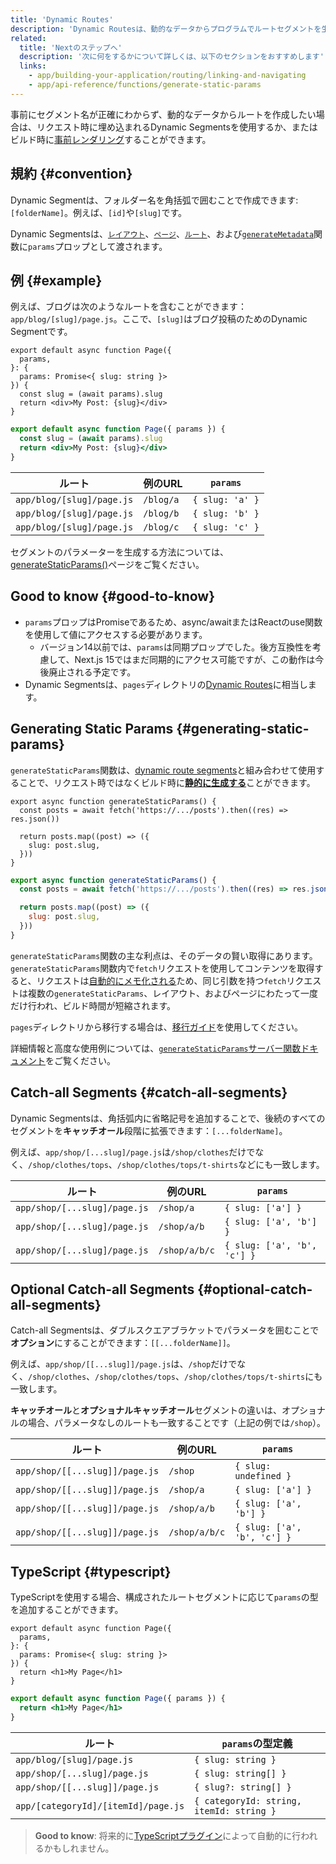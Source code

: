 ```yaml
---
title: 'Dynamic Routes'
description: 'Dynamic Routesは、動的なデータからプログラムでルートセグメントを生成するために使用できます。'
related:
  title: 'Nextのステップへ'
  description: '次に何をするかについて詳しくは、以下のセクションをおすすめします'
  links:
    - app/building-your-application/routing/linking-and-navigating
    - app/api-reference/functions/generate-static-params
---
```


事前にセグメント名が正確にわからず、動的なデータからルートを作成したい場合は、リクエスト時に埋め込まれるDynamic Segmentsを使用するか、またはビルド時に[事前レンダリング](#generating-static-params)することができます。

## 規約 {#convention}

Dynamic Segmentは、フォルダー名を角括弧で囲むことで作成できます: `[folderName]`。例えば、`[id]`や`[slug]`です。

Dynamic Segmentsは、[`レイアウト`](/docs/app/api-reference/file-conventions/layout)、[`ページ`](/docs/app/api-reference/file-conventions/page)、[`ルート`](/docs/app/building-your-application/routing/route-handlers)、および[`generateMetadata`](/docs/app/api-reference/functions/generate-metadata#generatemetadata-function)関数に`params`プロップとして渡されます。

## 例 {#example}

例えば、ブログは次のようなルートを含むことができます：`app/blog/[slug]/page.js`。ここで、`[slug]`はブログ投稿のためのDynamic Segmentです。

<Tabs>
<TabItem value="tsx" label="TypeScript">

```tsx title="app/blog/[slug]/page.tsx" switcher
export default async function Page({
  params,
}: {
  params: Promise<{ slug: string }>
}) {
  const slug = (await params).slug
  return <div>My Post: {slug}</div>
}
```

</TabItem>
<TabItem value="jsx" label="JavaScript">

```jsx title="app/blog/[slug]/page.js" switcher
export default async function Page({ params }) {
  const slug = (await params).slug
  return <div>My Post: {slug}</div>
}
```

</TabItem>
</Tabs>

| ルート                    | 例のURL   | `params`        |
| ------------------------- | --------- | --------------- |
| `app/blog/[slug]/page.js` | `/blog/a` | `{ slug: 'a' }` |
| `app/blog/[slug]/page.js` | `/blog/b` | `{ slug: 'b' }` |
| `app/blog/[slug]/page.js` | `/blog/c` | `{ slug: 'c' }` |

セグメントのパラメーターを生成する方法については、[generateStaticParams()](#generating-static-params)ページをご覧ください。

## Good to know {#good-to-know}

- `params`プロップはPromiseであるため、async/awaitまたはReactのuse関数を使用して値にアクセスする必要があります。
  - バージョン14以前では、`params`は同期プロップでした。後方互換性を考慮して、Next.js 15ではまだ同期的にアクセス可能ですが、この動作は今後廃止される予定です。
- Dynamic Segmentsは、`pages`ディレクトリの[Dynamic Routes](https://nextjs.org/docs/canary/pages/building-your-application/routing/dynamic-routes)に相当します。

## Generating Static Params {#generating-static-params}

`generateStaticParams`関数は、[dynamic route segments](/docs/app/building-your-application/routing/dynamic-routes)と組み合わせて使用することで、リクエスト時ではなくビルド時に[**静的に生成する**](/docs/app/building-your-application/rendering/server-components#static-rendering-default)ことができます。

<Tabs>
<TabItem value="tsx" label="TypeScript">

```tsx title="app/blog/[slug]/page.tsx" switcher
export async function generateStaticParams() {
  const posts = await fetch('https://.../posts').then((res) => res.json())

  return posts.map((post) => ({
    slug: post.slug,
  }))
}
```

</TabItem>
<TabItem value="jsx" label="JavaScript">

```jsx title="app/blog/[slug]/page.js" switcher
export async function generateStaticParams() {
  const posts = await fetch('https://.../posts').then((res) => res.json())

  return posts.map((post) => ({
    slug: post.slug,
  }))
}
```

</TabItem>
</Tabs>

`generateStaticParams`関数の主な利点は、そのデータの賢い取得にあります。`generateStaticParams`関数内で`fetch`リクエストを使用してコンテンツを取得すると、リクエストは[自動的にメモ化される](/docs/app/building-your-application/caching#request-memoization)ため、同じ引数を持つ`fetch`リクエストは複数の`generateStaticParams`、レイアウト、およびページにわたって一度だけ行われ、ビルド時間が短縮されます。

`pages`ディレクトリから移行する場合は、[移行ガイド](/docs/app/building-your-application/upgrading/app-router-migration#dynamic-paths-getstaticpaths)を使用してください。

詳細情報と高度な使用例については、[`generateStaticParams`サーバー関数ドキュメント](/docs/app/api-reference/functions/generate-static-params)をご覧ください。

## Catch-all Segments {#catch-all-segments}

Dynamic Segmentsは、角括弧内に省略記号を追加することで、後続のすべてのセグメントを**キャッチオール**段階に拡張できます：`[...folderName]`。

例えば、`app/shop/[...slug]/page.js`は`/shop/clothes`だけでなく、`/shop/clothes/tops`、`/shop/clothes/tops/t-shirts`などにも一致します。

| ルート                       | 例のURL       | `params`                    |
| ---------------------------- | ------------- | --------------------------- |
| `app/shop/[...slug]/page.js` | `/shop/a`     | `{ slug: ['a'] }`           |
| `app/shop/[...slug]/page.js` | `/shop/a/b`   | `{ slug: ['a', 'b'] }`      |
| `app/shop/[...slug]/page.js` | `/shop/a/b/c` | `{ slug: ['a', 'b', 'c'] }` |

## Optional Catch-all Segments {#optional-catch-all-segments}

Catch-all Segmentsは、ダブルスクエアブラケットでパラメータを囲むことで**オプション**にすることができます：`[[...folderName]]`。

例えば、`app/shop/[[...slug]]/page.js`は、`/shop`だけでなく、`/shop/clothes`、`/shop/clothes/tops`、`/shop/clothes/tops/t-shirts`にも一致します。

**キャッチオール**と**オプショナルキャッチオール**セグメントの違いは、オプショナルの場合、パラメータなしのルートも一致することです（上記の例では`/shop`）。

| ルート                         | 例のURL       | `params`                    |
| ------------------------------ | ------------- | --------------------------- |
| `app/shop/[[...slug]]/page.js` | `/shop`       | `{ slug: undefined }`       |
| `app/shop/[[...slug]]/page.js` | `/shop/a`     | `{ slug: ['a'] }`           |
| `app/shop/[[...slug]]/page.js` | `/shop/a/b`   | `{ slug: ['a', 'b'] }`      |
| `app/shop/[[...slug]]/page.js` | `/shop/a/b/c` | `{ slug: ['a', 'b', 'c'] }` |

## TypeScript {#typescript}

TypeScriptを使用する場合、構成されたルートセグメントに応じて`params`の型を追加することができます。

<Tabs>
<TabItem value="tsx" label="TypeScript">

```tsx title="app/blog/[slug]/page.tsx" switcher
export default async function Page({
  params,
}: {
  params: Promise<{ slug: string }>
}) {
  return <h1>My Page</h1>
}
```

</TabItem>
<TabItem value="jsx" label="JavaScript">

```jsx title="app/blog/[slug]/page.js" switcher
export default async function Page({ params }) {
  return <h1>My Page</h1>
}
```

</TabItem>
</Tabs>

| ルート                              | `params`の型定義                         |
| ----------------------------------- | ---------------------------------------- |
| `app/blog/[slug]/page.js`           | `{ slug: string }`                       |
| `app/shop/[...slug]/page.js`        | `{ slug: string[] }`                     |
| `app/shop/[[...slug]]/page.js`      | `{ slug?: string[] }`                    |
| `app/[categoryId]/[itemId]/page.js` | `{ categoryId: string, itemId: string }` |

> **Good to know**: 将来的に[TypeScriptプラグイン](/docs/app/api-reference/config/typescript#ide-plugin)によって自動的に行われるかもしれません。
